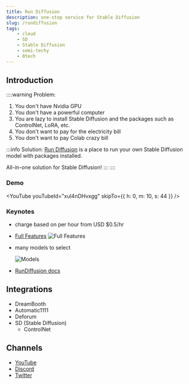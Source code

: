 ```yaml
---
title: Run Diffusion
description: one-stop service for Stable Diffusion
slug: /rundiffusion
tags:
    - cloud
    - SD
    - Stable Diffusion
    - semi-techy
    - 0tech
---
```



<MDXTemplate> 

## Introduction

::::warning Problem:
1. You don't have Nvidia GPU
2. You don't have a powerful computer
3. You are lazy to install Stable Diffusion and the packages such as ControlNet, LoRA, etc.
4. You don't want to pay for the electricity bill
5. You don't want to pay Colab crazy bill

:::info Solution:
[Run Diffusion](https://app.rundiffusion.com/?ref=jing49) is a place to run your own Stable Diffusion model with packages installed. 

All-in-one solution for Stable Diffusion!
:::
::::

### Demo
<YouTube youTubeId="xul4nDHvxgg" skipTo={{
    h: 0,
    m: 10,
    s: 44
}} />
</MDXTemplate>

### Keynotes
- charge based on per hour from USD $0.5/hr
- [Full Features](https://rundiffusion.com/creators-club)
    ![Full Features](/img/cloud/run_diffusion_full_features.png 'RunDiffusion full features')
- many models to select
    
    ![Models](/img/cloud/run_diffusion_models.png 'RunDiffusion has many models')
- [RunDiffusion docs](https://learn.rundiffusion.com/)

## Integrations

- DreamBooth
- Automatic1111
- Deforum
- SD (Stable Diffusion)
  - ControlNet

## Channels
- [YouTube](https://www.youtube.com/@rundiffusion)
- [Discord](https://discord.com/invite/wH6dTyBpCf)
- [Twitter](https://twitter.com/ghost)
